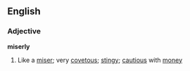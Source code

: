 ==English==

===Adjective===

'''miserly'''

#Like a [[miser]]; very [[covetous]]; [[stingy]]; [[cautious]] with [[money]]